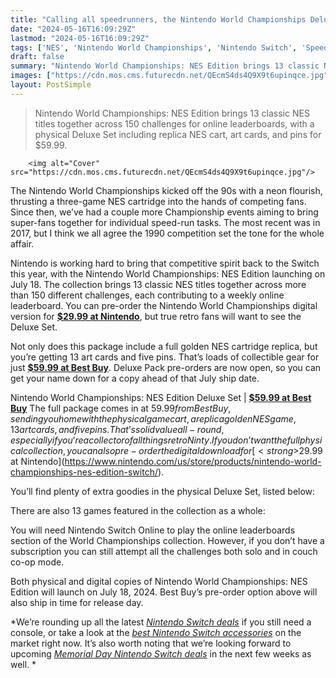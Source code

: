```yaml
---
title: "Calling all speedrunners, the Nintendo World Championships Deluxe Pack is now available to pre-order"
date: "2024-05-16T16:09:29Z"
lastmod: "2024-05-16T16:09:29Z"
tags: ['NES', 'Nintendo World Championships', 'Nintendo Switch', 'Speedrunning']
draft: false
summary: "Nintendo World Championships: NES Edition brings 13 classic NES titles together across 150 challenges for online leaderboards, with a physical Deluxe Set including replica NES cart, art cards, and pins for $59.99."
images: ["https://cdn.mos.cms.futurecdn.net/QEcmS4ds4Q9X9t6upinqce.jpg"]
layout: PostSimple
---
```

> Nintendo World Championships: NES Edition brings 13 classic NES titles together across 150 challenges for online leaderboards, with a physical Deluxe Set including replica NES cart, art cards, and pins for $59.99.


        <img alt="Cover" src="https://cdn.mos.cms.futurecdn.net/QEcmS4ds4Q9X9t6upinqce.jpg"/>
        
The Nintendo World Championships kicked off the 90s with a neon flourish, thrusting a three-game NES cartridge into the hands of competing fans. Since then, we’ve had a couple more Championship events aiming to bring super-fans together for individual speed-run tasks. The most recent was in 2017, but I think we all agree the 1990 competition set the tone for the whole affair. 

Nintendo is working hard to bring that competitive spirit back to the Switch this year, with the Nintendo World Championships: NES Edition launching on July 18. The collection brings 13 classic NES titles together across more than 150 different challenges, each contributing to a weekly online leaderboard. You can pre-order the Nintendo World Championships digital version for [<strong>$29.99 at Nintendo</strong>](https://www.nintendo.com/us/store/products/nintendo-world-championships-nes-edition-switch/), but true retro fans will want to see the Deluxe Set. 

Not only does this package include a full golden NES cartridge replica, but you’re getting 13 art cards and five pins. That’s loads of collectible gear for just [<strong>$59.99 at Best Buy</strong>](https://shop-links.co/link?publisher_slug=future&exclusive=1&u1=grd-us-1386923578729993257&url=https%3A%2F%2Fwww.bestbuy.com%2Fsite%2Fnintendo-world-championships-nes-edition-deluxe-set-nintendo-switch-nintendo-switch-oled-model-nintendo-switch-lite%2F6583885.p&article_name=Calling%20all%20speedrunners%2C%20the%20Nintendo%20World%20Championships%20Deluxe%20Pack%20is%20now%20available%20to%20pre-order&article_url=https%3A%2F%2Fwww.gamesradar.com%2Fgames%2Fplatformer%2Fcalling-all-speedrunners-the-nintendo-world-championships-deluxe-pack-is-now-available-to-pre-order). Deluxe Pack pre-orders are now open, so you can get your name down for a copy ahead of that July ship date. 

Nintendo World Championships: NES Edition Deluxe Set | [<strong>$59.99 at Best Buy</strong>](https://shop-links.co/link?publisher_slug=future&exclusive=1&u1=grd-us-1007543043061580139&url=https%3A%2F%2Fwww.bestbuy.com%2Fsite%2Fnintendo-world-championships-nes-edition-deluxe-set-nintendo-switch-nintendo-switch-oled-model-nintendo-switch-lite%2F6583885.p&article_name=Calling%20all%20speedrunners%2C%20the%20Nintendo%20World%20Championships%20Deluxe%20Pack%20is%20now%20available%20to%20pre-order&article_url=https%3A%2F%2Fwww.gamesradar.com%2Fgames%2Fplatformer%2Fcalling-all-speedrunners-the-nintendo-world-championships-deluxe-pack-is-now-available-to-pre-order%2F%2Fgames%2Fplatformer%2Fcalling-all-speedrunners-the-nintendo-world-championships-deluxe-pack-is-now-available-to-pre-order)
The full package comes in at $59.99 from Best Buy, sending you home with the physical game cart, a replica golden NES game, 13 art cards, and five pins. That’s solid value all-round, especially if you’re a collector of all things retro Ninty. If you don’t want the full physical collection, you can also pre-order the digital download for [<strong>$29.99 at Nintendo</strong>](https://www.nintendo.com/us/store/products/nintendo-world-championships-nes-edition-switch/).  


You’ll find plenty of extra goodies in the physical Deluxe Set, listed below: 

There are also 13 games featured in the collection as a whole: 

You will need Nintendo Switch Online to play the online leaderboards section of the World Championships collection. However, if you don’t have a subscription you can still attempt all the challenges both solo and in couch co-op mode.  

Both physical and digital copies of Nintendo World Championships: NES Edition will launch on July 18, 2024. Best Buy’s pre-order option above will also ship in time for release day. 

*We’re rounding up all the latest *[<em>Nintendo Switch deals</em>](https://www.gamesradar.com/cheap-nintendo-switch-bundles-compared/)* if you still need a console, or take a look at the *[<em>best Nintendo Switch accessories</em>](https://www.gamesradar.com/best-nintendo-switch-accessories/)* on the market right now. It’s also worth noting that we’re looking forward to upcoming *[<em>Memorial Day Nintendo Switch deals</em>](https://www.gamesradar.com/memorial-day-nintendo-switch-deals-save-on-oled-lite-and-more/)* in the next few weeks as well. * 
        